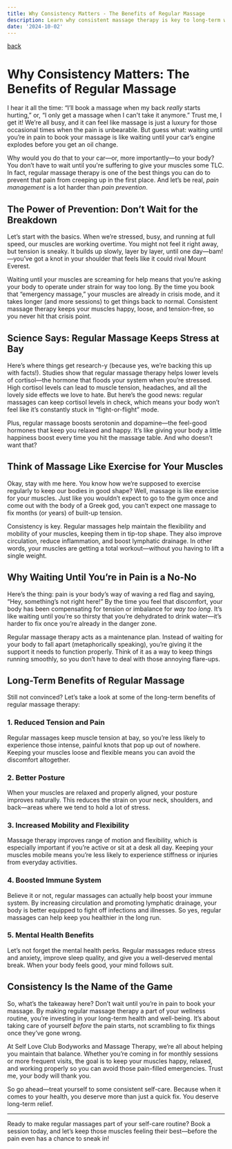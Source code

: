 ```yaml
---
title: Why Consistency Matters - The Benefits of Regular Massage
description: Learn why consistent massage therapy is key to long-term wellness and why waiting until you’re in pain to book a session might be holding you back.  Book now at Self Love Club in Wilmington, NC
date: '2024-10-02'
---
```

[back](/blog)

# Why Consistency Matters: The Benefits of Regular Massage

I hear it all the time: “I’ll book a massage when my back *really* starts hurting,” or, “I only get a massage when I can't take it anymore.” Trust me, I get it! We’re all busy, and it can feel like massage is just a luxury for those occasional times when the pain is unbearable. But guess what: waiting until you’re in pain to book your massage is like waiting until your car’s engine explodes before you get an oil change.

Why would you do that to your car—or, more importantly—to your body? You don’t have to wait until you're suffering to give your muscles some TLC. In fact, regular massage therapy is one of the best things you can do to prevent that pain from creeping up in the first place. And let’s be real, *pain management* is a lot harder than *pain prevention*.

## The Power of Prevention: Don’t Wait for the Breakdown

Let’s start with the basics. When we’re stressed, busy, and running at full speed, our muscles are working overtime. You might not feel it right away, but tension is sneaky. It builds up slowly, layer by layer, until one day—bam!—you’ve got a knot in your shoulder that feels like it could rival Mount Everest.

Waiting until your muscles are screaming for help means that you’re asking your body to operate under strain for way too long. By the time you book that “emergency massage,” your muscles are already in crisis mode, and it takes longer (and more sessions) to get things back to normal. Consistent massage therapy keeps your muscles happy, loose, and tension-free, so you never hit that crisis point.

## Science Says: Regular Massage Keeps Stress at Bay

Here’s where things get research-y (because yes, we’re backing this up with facts!). Studies show that regular massage therapy helps lower levels of cortisol—the hormone that floods your system when you’re stressed. High cortisol levels can lead to muscle tension, headaches, and all the lovely side effects we love to hate. But here’s the good news: regular massages can keep cortisol levels in check, which means your body won’t feel like it’s constantly stuck in “fight-or-flight” mode.

Plus, regular massage boosts serotonin and dopamine—the feel-good hormones that keep you relaxed and happy. It’s like giving your body a little happiness boost every time you hit the massage table. And who doesn’t want that?

## Think of Massage Like Exercise for Your Muscles

Okay, stay with me here. You know how we’re supposed to exercise regularly to keep our bodies in good shape? Well, massage is like exercise for your muscles. Just like you wouldn’t expect to go to the gym once and come out with the body of a Greek god, you can’t expect one massage to fix months (or years) of built-up tension.

Consistency is key. Regular massages help maintain the flexibility and mobility of your muscles, keeping them in tip-top shape. They also improve circulation, reduce inflammation, and boost lymphatic drainage. In other words, your muscles are getting a total workout—without you having to lift a single weight. 

## Why Waiting Until You’re in Pain is a No-No

Here’s the thing: pain is your body’s way of waving a red flag and saying, “Hey, something’s not right here!” By the time you feel that discomfort, your body has been compensating for tension or imbalance for *way too long*. It’s like waiting until you’re so thirsty that you’re dehydrated to drink water—it’s harder to fix once you’re already in the danger zone.

Regular massage therapy acts as a maintenance plan. Instead of waiting for your body to fall apart (metaphorically speaking), you’re giving it the support it needs to function properly. Think of it as a way to keep things running smoothly, so you don’t have to deal with those annoying flare-ups.

## Long-Term Benefits of Regular Massage

Still not convinced? Let’s take a look at some of the long-term benefits of regular massage therapy:

### 1. **Reduced Tension and Pain**
Regular massages keep muscle tension at bay, so you’re less likely to experience those intense, painful knots that pop up out of nowhere. Keeping your muscles loose and flexible means you can avoid the discomfort altogether.

### 2. **Better Posture**
When your muscles are relaxed and properly aligned, your posture improves naturally. This reduces the strain on your neck, shoulders, and back—areas where we tend to hold a lot of stress.

### 3. **Increased Mobility and Flexibility**
Massage therapy improves range of motion and flexibility, which is especially important if you’re active or sit at a desk all day. Keeping your muscles mobile means you’re less likely to experience stiffness or injuries from everyday activities.

### 4. **Boosted Immune System**
Believe it or not, regular massages can actually help boost your immune system. By increasing circulation and promoting lymphatic drainage, your body is better equipped to fight off infections and illnesses. So yes, regular massages can help keep you healthier in the long run.

### 5. **Mental Health Benefits**
Let’s not forget the mental health perks. Regular massages reduce stress and anxiety, improve sleep quality, and give you a well-deserved mental break. When your body feels good, your mind follows suit.

## Consistency Is the Name of the Game

So, what’s the takeaway here? Don’t wait until you’re in pain to book your massage. By making regular massage therapy a part of your wellness routine, you’re investing in your long-term health and well-being. It’s about taking care of yourself *before* the pain starts, not scrambling to fix things once they’ve gone wrong.

At Self Love Club Bodyworks and Massage Therapy, we’re all about helping you maintain that balance. Whether you’re coming in for monthly sessions or more frequent visits, the goal is to keep your muscles happy, relaxed, and working properly so you can avoid those pain-filled emergencies. Trust me, your body will thank you.

So go ahead—treat yourself to some consistent self-care. Because when it comes to your health, you deserve more than just a quick fix. You deserve long-term relief.

---

Ready to make regular massages part of your self-care routine? Book a session today, and let’s keep those muscles feeling their best—before the pain even has a chance to sneak in!
